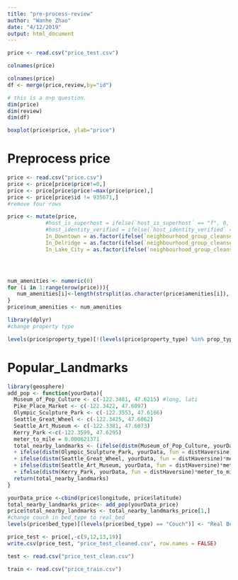 ```yaml
---
title: "pre-process-review"
author: "Wanhe Zhao"
date: "4/12/2019"
output: html_document
---
```


```r
price <- read.csv("price_test.csv")
```

```r
colnames(price)
```

```r
colnames(price)
df <- merge(price,review,by="id")
```

```r
# this is a n>p question.
dim(price)
dim(review)
dim(df)
```









```r
boxplot(price$price, ylab="price")
```


# Preprocess price
```r
price <- read.csv("price.csv")
price <- price[price$price!=0,]
price <- price[price$price!=max(price$price),]
price <- price[price$id != 935671,]
#remove four rows

price <- mutate(price, 
            #host_is_superhost = ifelse(`host_is_superhost` == "f", 0, 1),
            #host_identity_verified = ifelse(`host_identity_verified` == "f",0, 1),
            In_Downtown = as.factor(ifelse(`neighbourhood_group_cleansed` =="Downtown", "t", "f")),
            In_Delridge = as.factor(ifelse(`neighbourhood_group_cleansed`=="Delridge", "t", "f")),
            In_Lake_City = as.factor(ifelse(`neighbourhood_group_cleansed`=="Lake City", "t","f")))




num_amenities <- numeric(0)
for (i in 1:range(nrow(price))){
   num_amenities[i]<-length(strsplit(as.character(price$amenities[i]), ",")[[1]])
}
price$num_amenities <- num_amenities


```

```r
library(dplyr)
#change property type

levels(price$property_type)[!(levels(price$property_type) %in% prop_type)] <- rep("Other", times=20)

```


# Popular_Landmarks

```r
library(geosphere)
add_pop <- function(yourData){
  Museum_of_Pop_Culture <- c(-122.3481, 47.6215) #long, lati
  Pike_Place_Market <- c(-122.3422, 47.6097)
  Olympic_Sculpture_Park <- c(-122.3553, 47.6166)
  Seattle_Great_Wheel <- c(-122.3425, 47.6062)
  Seattle_Art_Museum <- c(-122.3381, 47.6073)
  Kerry_Park <-c(-122.3599, 47.6295)
  meter_to_mile = 0.000621371
  total_nearby_landmarks <- (ifelse(distm(Museum_of_Pop_Culture, yourData, fun = distHaversine)*meter_to_mile <1, 1, 0) + ifelse(distm(Pike_Place_Market, yourData, fun = distHaversine)*meter_to_mile <1, 1, 0)
  + ifelse(distm(Olympic_Sculpture_Park, yourData, fun = distHaversine)*meter_to_mile <1, 1, 0)
  + ifelse(distm(Seattle_Great_Wheel, yourData, fun = distHaversine)*meter_to_mile <1, 1, 0)
  + ifelse(distm(Seattle_Art_Museum, yourData, fun = distHaversine)*meter_to_mile <1, 1, 0)
  + ifelse(distm(Kerry_Park, yourData, fun = distHaversine)*meter_to_mile <1, 1, 0))
  return(total_nearby_landmarks)
}

yourData_price <-cbind(price$longitude, price$latitude)
total_nearby_landmarks_price<- add_pop(yourData_price)
price$total_nearby_landmarks <- total_nearby_landmarks_price[1,]
#change couch in bed_type to real_bed
levels(price$bed_type)[(levels(price$bed_type) == "Couch")] <- "Real Bed"
```






```r

price_test <- price[,-c(9,12,13,19)]
write.csv(price_test, "price_test_cleaned.csv", row.names = FALSE)

```


```r
test <- read.csv("price_test_clean.csv")
```
```r
train <- read.csv("price_train.csv")
```















